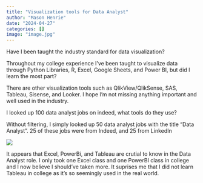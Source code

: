 ```yaml
---
title: "Visualization tools for Data Analyst"
author: "Mason Henrie"
date: "2024-04-27"
categories: []
image: "image.jpg"
---
```


Have I been taught the industry standard for data visualization?

Throughout my college experience I've been taught to visualize data through Python Libraries, R, Excel, Google Sheets, and Power BI, but did I learn the most part?

There are other visualization tools such as QlikView/QlikSense, SAS, Tableau, Sisense, and Looker. I hope I'm not missing anything important and well used in the industry.

I looked up 100 data analyst jobs on indeed, what tools do they use?

Without filtering, I simply looked up 50 data analyst jobs with the title "Data Analyst". 25 of these jobs were from Indeed, and 25 from LinkedIn

![](Visual.png)

It appears that Excel, PowerBi, and Tableau are crutial to know in the Data Analyst role. I only took one Excel class and one PowerBI class in college and I now believe I should've taken more. It suprises me that I did not learn Tableau in college as it's so seemingly used in the real world. 











